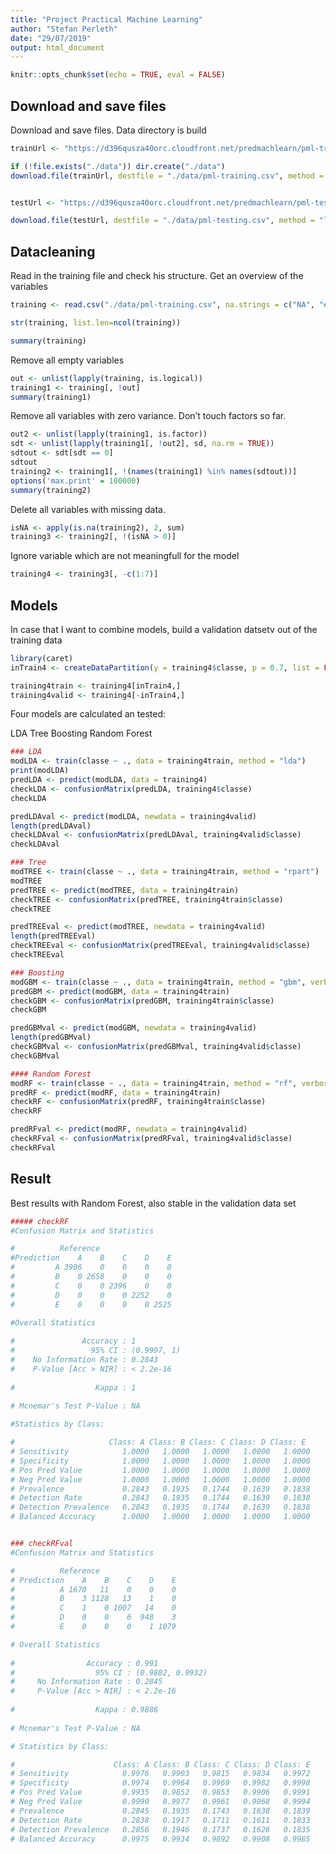 ---
title: "Project Practical Machine Learning"
author: "Stefan Perleth"
date: "29/07/2019"
output: html_document
---

```{r setup, include=FALSE}
knitr::opts_chunk$set(echo = TRUE, eval = FALSE)
```

## Download and save files

Download and save files. Data directory is build

```{r}
trainUrl <- "https://d396qusza40orc.cloudfront.net/predmachlearn/pml-training.csv"

if (!file.exists("./data")) dir.create("./data")
download.file(trainUrl, destfile = "./data/pml-training.csv", method = "libcurl")


testUrl <- "https://d396qusza40orc.cloudfront.net/predmachlearn/pml-testing.csv"

download.file(testUrl, destfile = "./data/pml-testing.csv", method = "libcurl")

```

## Datacleaning

Read in the training file and check his structure.
Get an overview of the variables

```{r}
training <- read.csv("./data/pml-training.csv", na.strings = c("NA", "#DIV/0!"))

str(training, list.len=ncol(training))

summary(training)
```

Remove all empty variables

```{r}
out <- unlist(lapply(training, is.logical))
training1 <- training[, !out]
summary(training1)
```

Remove all variables with zero variance. Don't touch factors so far.

```{r}
out2 <- unlist(lapply(training1, is.factor))
sdt <- unlist(lapply(training1[, !out2], sd, na.rm = TRUE))
sdtout <- sdt[sdt == 0]
sdtout
training2 <- training1[, !(names(training1) %in% names(sdtout))]
options('max.print' = 100000)
summary(training2)
```

Delete all variables with missing data.

```{r}
isNA <- apply(is.na(training2), 2, sum)
training3 <- training2[, !(isNA > 0)]
```

Ignore variable which are not meaningfull for the model

```{r}
training4 <- training3[, -c(1:7)]
```

## Models

In case that I want to combine models, build a validation datsetv out of the training data

```{r}
library(caret)
inTrain4 <- createDataPartition(y = training4$classe, p = 0.7, list = FALSE)

training4train <- training4[inTrain4,]
training4valid <- training4[-inTrain4,]
```

Four models are calculated an tested:

LDA
Tree
Boosting 
Random Forest
```{r}
### LDA
modLDA <- train(classe ~ ., data = training4train, method = "lda")
print(modLDA)
predLDA <- predict(modLDA, data = training4)
checkLDA <- confusionMatrix(predLDA, training4$classe)
checkLDA

predLDAval <- predict(modLDA, newdata = training4valid)
length(predLDAval)
checkLDAval <- confusionMatrix(predLDAval, training4valid$classe)
checkLDAval

### Tree
modTREE <- train(classe ~ ., data = training4train, method = "rpart")
modTREE
predTREE <- predict(modTREE, data = training4train)
checkTREE <- confusionMatrix(predTREE, training4train$classe)
checkTREE

predTREEval <- predict(modTREE, newdata = training4valid)
length(predTREEval)
checkTREEval <- confusionMatrix(predTREEval, training4valid$classe)
checkTREEval

### Boosting
modGBM <- train(classe ~ ., data = training4train, method = "gbm", verbose = FALSE)
predGBM <- predict(modGBM, data = training4train)
checkGBM <- confusionMatrix(predGBM, training4train$classe)
checkGBM

predGBMval <- predict(modGBM, newdata = training4valid)
length(predGBMval)
checkGBMval <- confusionMatrix(predGBMval, training4valid$classe)
checkGBMval

#### Random Forest
modRF <- train(classe ~ ., data = training4train, method = "rf", verbose = FALSE)
predRF <- predict(modRF, data = training4train)
checkRF <- confusionMatrix(predRF, training4train$classe)
checkRF

predRFval <- predict(modRF, newdata = training4valid)
checkRFval <- confusionMatrix(predRFval, training4valid$classe)
checkRFval
```

## Result

Best results with Random Forest, also stable in the validation data set

```{r}
##### checkRF
#Confusion Matrix and Statistics

#          Reference
#Prediction    A    B    C    D    E
#         A 3906    0    0    0    0
#         B    0 2658    0    0    0
#         C    0    0 2396    0    0
#         D    0    0    0 2252    0
#         E    0    0    0    0 2525

#Overall Statistics
                                     
#               Accuracy : 1          
#                 95% CI : (0.9997, 1)
#    No Information Rate : 0.2843     
#    P-Value [Acc > NIR] : < 2.2e-16  
                                     
#                  Kappa : 1          
                                     
# Mcnemar's Test P-Value : NA         

#Statistics by Class:

#                     Class: A Class: B Class: C Class: D Class: E
# Sensitivity            1.0000   1.0000   1.0000   1.0000   1.0000
# Specificity            1.0000   1.0000   1.0000   1.0000   1.0000
# Pos Pred Value         1.0000   1.0000   1.0000   1.0000   1.0000
# Neg Pred Value         1.0000   1.0000   1.0000   1.0000   1.0000
# Prevalence             0.2843   0.1935   0.1744   0.1639   0.1838
# Detection Rate         0.2843   0.1935   0.1744   0.1639   0.1838
# Detection Prevalence   0.2843   0.1935   0.1744   0.1639   0.1838
# Balanced Accuracy      1.0000   1.0000   1.0000   1.0000   1.0000


### checkRFval
#Confusion Matrix and Statistics

#          Reference
# Prediction    A    B    C    D    E
#          A 1670   11    0    0    0
#          B    3 1128   13    1    0
#          C    1    0 1007   14    0
#          D    0    0    6  948    3
#          E    0    0    0    1 1079

# Overall Statistics
                                          
#                Accuracy : 0.991           
#                  95% CI : (0.9882, 0.9932)
#     No Information Rate : 0.2845          
#     P-Value [Acc > NIR] : < 2.2e-16       
                                          
#                  Kappa : 0.9886          
                                          
# Mcnemar's Test P-Value : NA              

# Statistics by Class:

#                      Class: A Class: B Class: C Class: D Class: E
# Sensitivity            0.9976   0.9903   0.9815   0.9834   0.9972
# Specificity            0.9974   0.9964   0.9969   0.9982   0.9998
# Pos Pred Value         0.9935   0.9852   0.9853   0.9906   0.9991
# Neg Pred Value         0.9990   0.9977   0.9961   0.9968   0.9994
# Prevalence             0.2845   0.1935   0.1743   0.1638   0.1839
# Detection Rate         0.2838   0.1917   0.1711   0.1611   0.1833
# Detection Prevalence   0.2856   0.1946   0.1737   0.1626   0.1835
# Balanced Accuracy      0.9975   0.9934   0.9892   0.9908   0.9985
```

